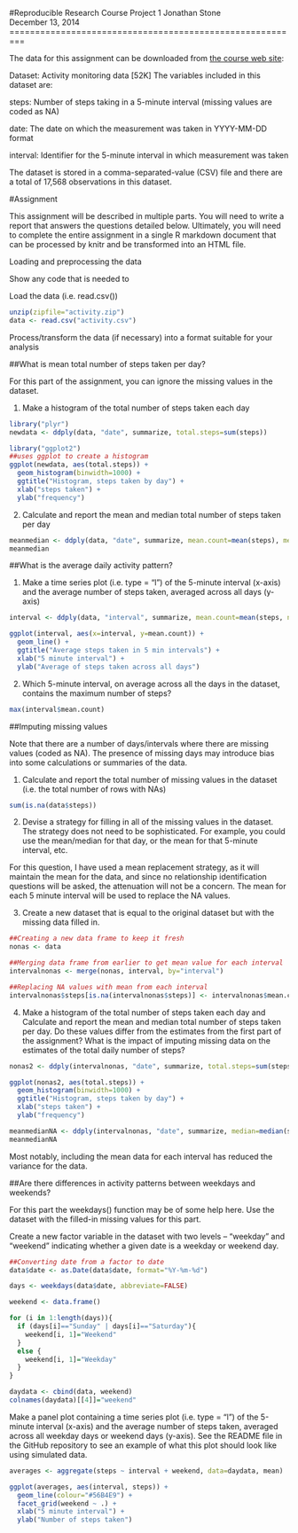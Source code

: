 
#Reproducible Research Course Project 1
Jonathan Stone  
December 13, 2014  
=========================================================

The data for this assignment can be downloaded from [the course web site](https://d396qusza40orc.cloudfront.net/repdata%2Fdata%2Factivity.zip):

Dataset: Activity monitoring data [52K]
The variables included in this dataset are:

steps: Number of steps taking in a 5-minute interval (missing values are coded as NA)

date: The date on which the measurement was taken in YYYY-MM-DD format

interval: Identifier for the 5-minute interval in which measurement was taken

The dataset is stored in a comma-separated-value (CSV) file and there are a total of 17,568 observations in this dataset.

#Assignment

This assignment will be described in multiple parts. You will need to write a report that answers the questions detailed below. Ultimately, you will need to complete the entire assignment in a single R markdown document that can be processed by knitr and be transformed into an HTML file.


Loading and preprocessing the data

Show any code that is needed to

Load the data (i.e. read.csv())

```r
unzip(zipfile="activity.zip")
data <- read.csv("activity.csv")
```

Process/transform the data (if necessary) into a format suitable for your analysis

##What is mean total number of steps taken per day?

For this part of the assignment, you can ignore the missing values in the dataset.

1. Make a histogram of the total number of steps taken each day

```r
library("plyr")
newdata <- ddply(data, "date", summarize, total.steps=sum(steps))

library("ggplot2")
##uses ggplot to create a histogram
ggplot(newdata, aes(total.steps)) +
  geom_histogram(binwidth=1000) + 
  ggtitle("Histogram, steps taken by day") +
  xlab("steps taken") + 
  ylab("frequency") 
```

2. Calculate and report the mean and median total number of steps taken per day

```r
meanmedian <- ddply(data, "date", summarize, mean.count=mean(steps), median.count=median(steps))
meanmedian
```

##What is the average daily activity pattern?

1. Make a time series plot (i.e. type = "l") of the 5-minute interval (x-axis) and the average number of steps taken, averaged across all days (y-axis)

```r
interval <- ddply(data, "interval", summarize, mean.count=mean(steps, na.rm=TRUE))

ggplot(interval, aes(x=interval, y=mean.count)) + 
  geom_line() +
  ggtitle("Average steps taken in 5 min intervals") +
  xlab("5 minute interval") + 
  ylab("Average of steps taken across all days")
```

2. Which 5-minute interval, on average across all the days in the dataset, contains the maximum number of steps?

```r
max(interval$mean.count)
```

##Imputing missing values

Note that there are a number of days/intervals where there are missing values (coded as NA). The presence of missing days may introduce bias into some calculations or summaries of the data.

1. Calculate and report the total number of missing values in the dataset (i.e. the total number of rows with NAs)

```r
sum(is.na(data$steps))
```

2. Devise a strategy for filling in all of the missing values in the dataset. The strategy does not need to be sophisticated. For example, you could use the mean/median for that day, or the mean for that 5-minute interval, etc.

For this question, I have used a mean replacement strategy, as it will maintain the mean for the data, and since no relationship identification questions will be asked, the attenuation will not be a concern. The mean for each 5 minute interval will be used to replace the NA values. 

3. Create a new dataset that is equal to the original dataset but with the missing data filled in.

```r
##Creating a new data frame to keep it fresh
nonas <- data

##Merging data frame from earlier to get mean value for each interval
intervalnonas <- merge(nonas, interval, by="interval")

##Replacing NA values with mean from each interval
intervalnonas$steps[is.na(intervalnonas$steps)] <- intervalnonas$mean.count[is.na(intervalnonas$steps)]
```

4. Make a histogram of the total number of steps taken each day and Calculate and report the mean and median total number of steps taken per day. Do these values differ from the estimates from the first part of the assignment? What is the impact of imputing missing data on the estimates of the total daily number of steps?

```r
nonas2 <- ddply(intervalnonas, "date", summarize, total.steps=sum(steps))

ggplot(nonas2, aes(total.steps)) +
  geom_histogram(binwidth=1000) + 
  ggtitle("Histogram, steps taken by day") +
  xlab("steps taken") + 
  ylab("frequency") 

meanmedianNA <- ddply(intervalnonas, "date", summarize, median=median(steps), mean=mean(steps))
meanmedianNA
```

Most notably, including the mean data for each interval has reduced the variance for the data. 

##Are there differences in activity patterns between weekdays and weekends?

For this part the weekdays() function may be of some help here. Use the dataset with the filled-in missing values for this part.

Create a new factor variable in the dataset with two levels – “weekday” and “weekend” indicating whether a given date is a weekday or weekend day.

```r
##Converting date from a factor to date
data$date <- as.Date(data$date, format="%Y-%m-%d")

days <- weekdays(data$date, abbreviate=FALSE)

weekend <- data.frame()

for (i in 1:length(days)){
  if (days[i]=="Sunday" | days[i]=="Saturday"){
    weekend[i, 1]="Weekend"
  }
  else {
    weekend[i, 1]="Weekday"
  }
}

daydata <- cbind(data, weekend)
colnames(daydata)[[4]]="weekend"
```

Make a panel plot containing a time series plot (i.e. type = "l") of the 5-minute interval (x-axis) and the average number of steps taken, averaged across all weekday days or weekend days (y-axis). See the README file in the GitHub repository to see an example of what this plot should look like using simulated data.

```r
averages <- aggregate(steps ~ interval + weekend, data=daydata, mean)

ggplot(averages, aes(interval, steps)) + 
  geom_line(colour="#56B4E9") + 
  facet_grid(weekend ~ .) +
  xlab("5 minute interval") +
  ylab("Number of steps taken")
```




